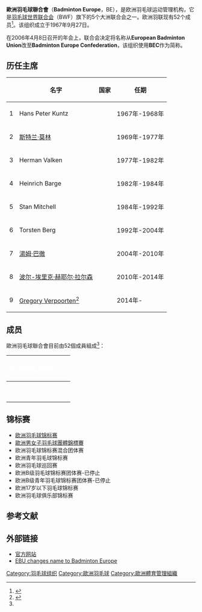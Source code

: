 {{noteTA|G1=Badminton}}
{{Infobox Organization
|name         = 欧洲羽毛球联合会<br />Badminton Europe Confederation
|image        = BE logo.jpg
|size         = 75px
|caption      = BE logo
|abbreviation = 欧洲羽联
|formation    = 1967年9月27日
|type         = 体育组织
|headquarters = {{DEN}}[[邦比|邦比]]
|membership   = 52个成员
|leader_title = 主席
|leader_name  = {{flagicon|BEL}} [[Gregory_Verpoorten|Gregory Verpoorten]]
|website      = http://www.badmintoneurope.com/
}}
'''歐洲羽毛球聯合會'''（'''Badminton Europe'''，BE），是欧洲羽毛球运动管理机构，它是[[羽毛球世界联合会|羽毛球世界联合会]]（BWF）旗下的5个大洲联合会之一。欧洲羽联现有52个成员<ref name="MEMBER">{{en}}{{cite web|title=MEMBER ASSOCIATIONS|url=http://badmintoneurope.com/CMS/?cmsid=239&pageid=4651|publisher=BadmintonEurope.com|access-date=2014-04-28|archive-date=2020-10-30|archive-url=https://web.archive.org/web/20201030225710/http://badmintoneurope.com/CMS/?cmsid=239&pageid=4651|dead-url=no}}</ref>。该组织成立于1967年9月27日。

在2006年4月8日召开的年会上，联合会决定将名称从'''European Badminton Union'''改至'''Badminton Europe Confederation'''，该组织使用'''BEC'''作为简称。

== 历任主席 ==
{| class="wikitable"
!
!名字
!国家
!任期
|-
| 1 || Hans Peter Kuntz || {{SUI}} || 1967年-1968年
|-
| 2 || [[斯特兰·莫林|斯特兰·莫林]] || {{SWE}} || 1969年-1977年
|-
| 3 || Herman Valken || {{NED}} || 1977年-1982年
|-
| 4 || Heinrich Barge || {{FRG}} || 1982年-1984年
|-
| 5 || Stan Mitchell || {{GBR}} || 1984年-1992年
|-
| 6 || Torsten Berg || {{DEN}} || 1992年-2004年
|-
| 7 || [[湯姆·巴徹|湯姆·巴徹]] || {{DEN}} || 2004年-2010年
|-
| 8 || [[波尔-埃里克·赫耶尔·拉尔森|波尔-埃里克·赫耶尔·拉尔森]] || {{DEN}} || 2010年-2014年
|-
| 9 || [[Gregory_Verpoorten|Gregory Verpoorten]]<ref>{{en}}{{cite news|author1=Manuel Røsler|title=NEW PRESIDENT ELECTED|url=http://www.badmintoneurope.com/wwwPublic/Club/News/Detail/default.aspx?clubid=4685&m=1155944|publisher=BadmintonEurope.com|date=2014-04-13|accessdate=2017-11-11|archive-date=2018-06-20|archive-url=https://web.archive.org/web/20180620102418/http://www.badmintoneurope.com/wwwPublic/Club/News/Detail/default.aspx?clubid=4685&m=1155944|dead-url=no}}</ref>|| {{BEL}} || 2014年-
|}

== 成员 ==
歐洲羽毛球聯合會目前由52個成員組成<ref name="MEMBER"/>：
{| style="font-size:90%; width:100%; background:#efefef" border=0 cellpadding=2 cellspacing=0
|-style="background:#efefef;"
!colspan=7 bgcolor=gold|<big><font color=white>'''欧洲羽毛球联合会'''</font></big>
|-
|{{ALB}} || {{ARM}} || {{AUT}} || {{AZE}} || {{BLR}} || {{BEL}} || {{BIH}}
|- 
|{{BUL}} || {{CRO}} || {{CYP}} || {{CZE}} || {{DEN}} || {{ENG}} || {{EST}}  
|- 
|{{FRO}} || {{FIN}} || {{FRA}} || {{GEO}} || {{GER}} || {{GIB}} || {{GRE}}
|- 
|{{GRL}} || {{HUN}} || {{ISL}} || {{IRL}} || {{ISR}} || {{ITA}} || {{LAT}} 
|- 
|{{LIE}} || {{LTU}} || {{LUX}} || {{MKD}} || {{MLT}} || {{MON}} || {{MOL}}
|- 
|{{MNE}} || {{NLD}} || {{NOR}} || {{POL}} || {{POR}} || {{ROM}} || {{RUS}} 
|-
|{{SCO}} || {{SRB}} || {{SVK}} || {{SVN}} || {{ESP}} || {{SWE}} || {{SUI}}  
|-
|{{TUR}} || {{UKR}} ||{{WAL}}
|-
|}

== 锦标赛 ==
*[[欧洲羽毛球锦标赛|欧洲羽毛球锦标赛]]
*[[歐洲男女子羽毛球團體錦標賽|歐洲男女子羽毛球團體錦標賽]]
*欧洲羽毛球锦标赛混合团体赛
*欧洲青年羽毛球锦标赛
*欧洲羽毛球巡回赛
*欧洲B级羽毛球锦标赛团体赛-已停止
*欧洲B级青年羽毛球锦标赛团体赛-已停止
*欧洲17岁以下羽毛球锦标赛
*欧洲羽毛球俱乐部锦标赛

==参考文献==
<div class="references-small">
<references></references>
</div>

== 外部链接 ==
*[http://www.badmintoneurope.com/ 官方网站] {{Wayback|url=http://www.badmintoneurope.com/ |date=20140625221923 }}{{en}}
*[https://web.archive.org/web/20091221101215/http://www.eurobadminton.org/news_item.aspx?id=1544 EBU changes name to Badminton Europe]{{en}}

{{國際羽球}}

[[Category:羽毛球组织|Category:羽毛球组织]]
[[Category:歐洲羽毛球|Category:歐洲羽毛球]]
[[Category:歐洲體育管理組織|Category:歐洲體育管理組織]]